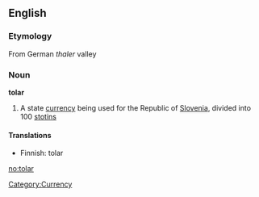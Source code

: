 ==English==
===Etymology===
From German ''thaler'' valley

===Noun===
'''tolar'''
# A state [[currency]] being used for the Republic of [[Slovenia]], divided into 100 [[stotin]]s

====Translations====
*Finnish: tolar

[[Category:Currency]]

[[no:tolar]]